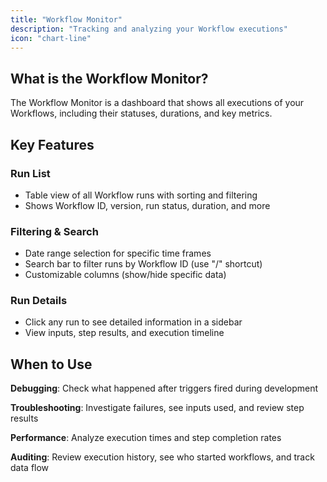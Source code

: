 ```yaml
---
title: "Workflow Monitor"
description: "Tracking and analyzing your Workflow executions"
icon: "chart-line"
---
```


## What is the Workflow Monitor?

The Workflow Monitor is a dashboard that shows all executions of your Workflows, including their statuses, durations, and key metrics.

## Key Features

### Run List

- Table view of all Workflow runs with sorting and filtering
- Shows Workflow ID, version, run status, duration, and more

### Filtering & Search

- Date range selection for specific time frames
- Search bar to filter runs by Workflow ID (use "/" shortcut)
- Customizable columns (show/hide specific data)

### Run Details

- Click any run to see detailed information in a sidebar
- View inputs, step results, and execution timeline

## When to Use

**Debugging**: Check what happened after triggers fired during development

**Troubleshooting**: Investigate failures, see inputs used, and review step results

**Performance**: Analyze execution times and step completion rates

**Auditing**: Review execution history, see who started workflows, and track data flow
